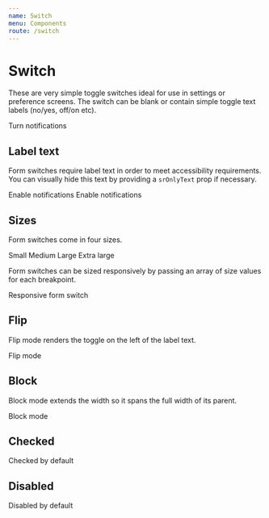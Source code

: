 ```yaml
---
name: Switch
menu: Components
route: /switch
---
```



# Switch

These are very simple toggle switches ideal for use in settings or preference screens. The switch can be blank or contain simple toggle text labels (no/yes, off/on etc).

<Playground>
	<Switch name="ex-default" id="ex-default">
		Turn notifications
	</Switch>
</Playground>

## Label text

Form switches require label text in order to meet accessibility requirements. You can visually hide this text by providing a `srOnlyText` prop if necessary.

<Playground>
	<Switch name="ex-text" id="ex-text" toggleText={['Yes', 'No']}>
		Enable notifications
	</Switch>
	<Switch
		name="ex-text-sronlytext"
		id="ex-text-sronlytext"
		toggleText={['Yes', 'No']}
		srOnlyText
	>
		Enable notifications
	</Switch>
</Playground>

## Sizes

Form switches come in four sizes.

<Playground>
	<Switch name="ex-small" id="ex-small" size="small">
		Small
	</Switch>
	<Switch name="ex-medium" id="ex-medium" size="medium">
		Medium
	</Switch>
	<Switch name="ex-large" id="ex-large" size="large">
		Large
	</Switch>
	<Switch name="ex-xlarge" id="ex-xlarge" size="xlarge">
		Extra large
	</Switch>
</Playground>

Form switches can be sized responsively by passing an array of size values for each breakpoint.

<Playground>
	<Switch name="ex-responsive" id="ex-responsive" size={['small', 'medium', 'large', 'xlarge']}>
		Responsive form switch
	</Switch>
</Playground>

## Flip

Flip mode renders the toggle on the left of the label text.

<Playground>
	<Switch name="ex-flip" id="ex-flip" flip>
		Flip mode
	</Switch>
</Playground>

## Block

Block mode extends the width so it spans the full width of its parent.

<Playground>
	<Switch name="ex-block" id="ex-block" block>
		Block mode
	</Switch>
</Playground>

## Checked

<Playground>
	<Switch name="ex-checked" id="ex-checked" defaultChecked>
		Checked by default
	</Switch>
</Playground>

## Disabled

<Playground>
	<Switch name="ex-disabled" id="ex-disabled" disabled>
		Disabled by default
	</Switch>
</Playground>

<PropsTable of={Switch} />

